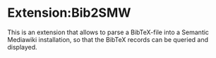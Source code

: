 = Extension:Bib2SMW =

This is an extension that allows to parse a BibTeX-file into a
Semantic Mediawiki installation, so that the BibTeX records can be
queried and displayed.
